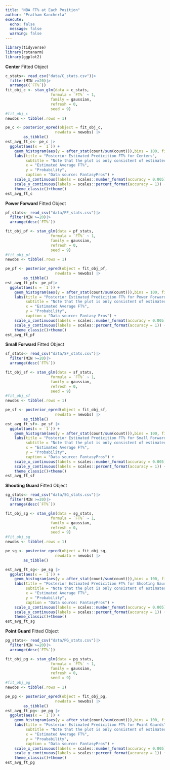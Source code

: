```yaml
---
title: "NBA FT% at Each Position"
author: "Pratham Kancherla"
execute:
  echo: false
  message: false
  warning: false
---
```

```r
library(tidyverse)
library(rstanarm)
library(ggplot2)
```
**Center** Fitted Object
```r
c_stats<- read_csv("data/C_stats.csv")|>
  filter(MIN >=20)|>
  arrange((`FT%`))
fit_obj_c <- stan_glm(data = c_stats,
                    formula = `FT%` ~ 1,
                    family = gaussian,
                    refresh = 0,
                    seed = 9)
#fit_obj_c
newobs <- tibble(.rows = 1)

pe_c <- posterior_epred(object = fit_obj_c,
                      newdata = newobs) |> 
        as_tibble()
est_avg_ft_c<- pe_c |> 
  ggplot(aes(x = `1`)) +
    geom_histogram(aes(y = after_stat(count/sum(count))),bins = 100, fill = "red", color = "blue") + geom_vline(xintercept = median(pe_c$`1`), linetype = "dotted", lwd = 1.5) +
    labs(title = "Posterior Estimated Predicition FT% for Centers",
         subtitle = "Note that the plot is only consistent of estimated values",
         x = "Estimated Average FT%",
         y = "Probability",
         caption = "Data source: FantasyPros") + 
    scale_x_continuous(labels = scales::number_format(accuracy = 0.005)) +
    scale_y_continuous(labels = scales::percent_format(accuracy = 1)) +
    theme_classic()+theme()
est_avg_ft_c
```
**Power Forward** Fitted Object
```r
pf_stats<- read_csv("data/PF_stats.csv")|>
  filter(MIN >=20)|>
  arrange(desc(`FT%`))

fit_obj_pf <- stan_glm(data = pf_stats,
                    formula = `FT%` ~ 1,
                    family = gaussian,
                    refresh = 0,
                    seed = 9)
#fit_obj_pf
newobs <- tibble(.rows = 1)

pe_pf <- posterior_epred(object = fit_obj_pf,
                      newdata = newobs) |> 
        as_tibble()
est_avg_ft_pf<- pe_pf|> 
  ggplot(aes(x = `1`)) +
    geom_histogram(aes(y = after_stat(count/sum(count))),bins = 100, fill = "red", color = "blue") + geom_vline(xintercept = median(pe_pf$`1`), linetype = "dotted", lwd = 1.5)+
    labs(title = "Posterior Estimated Predicition FT% for Power Forwards",
         subtitle = "Note that the plot is only consistent of estimated values",
         x = "Estimated Average FT%",
         y = "Probability",
         caption = "Data source: Fantasy Pros") + 
    scale_x_continuous(labels = scales::number_format(accuracy = 0.005)) +
    scale_y_continuous(labels = scales::percent_format(accuracy = 1)) +
    theme_classic()+theme()
est_avg_ft_pf
```
**Small Forward** Fitted Object
```r
sf_stats<- read_csv("data/SF_stats.csv")|>
  filter(MIN >=20)|>
  arrange(desc(`FT%`))

fit_obj_sf <- stan_glm(data = sf_stats,
                    formula = `FT%` ~ 1,
                    family = gaussian,
                    refresh = 0,
                    seed = 9)
#fit_obj_sf
newobs <- tibble(.rows = 1)

pe_sf <- posterior_epred(object = fit_obj_sf,
                      newdata = newobs) |> 
        as_tibble()
est_avg_ft_sf<- pe_sf |> 
  ggplot(aes(x = `1`)) +
    geom_histogram(aes(y = after_stat(count/sum(count))),bins = 100, fill = "red", color = "blue") + geom_vline(xintercept = median(pe_sf$`1`), linetype = "dotted", lwd = 1.5) +
    labs(title = "Posterior Estimated Predicition FT% for Small Forwards",
         subtitle = "Note that the plot is only consistent of estimated values",
         x = "Estimated Average FT%",
         y = "Probability",
         caption = "Data source: FantasyPros") + 
    scale_x_continuous(labels = scales::number_format(accuracy = 0.005)) +
    scale_y_continuous(labels = scales::percent_format(accuracy = 1)) +
    theme_classic()+theme()
est_avg_ft_sf
```
**Shooting Guard** Fitted Object
```r
sg_stats<- read_csv("data/SG_stats.csv")|>
  filter(MIN >=20)|>
  arrange(desc(`FT%`))

fit_obj_sg <- stan_glm(data = sg_stats,
                    formula = `FT%` ~ 1,
                    family = gaussian,
                    refresh = 0,
                    seed = 9)
#fit_obj_sg
newobs <- tibble(.rows = 1)

pe_sg <- posterior_epred(object = fit_obj_sg,
                      newdata = newobs) |> 
        as_tibble()

est_avg_ft_sg<- pe_sg |> 
  ggplot(aes(x = `1`)) +
    geom_histogram(aes(y = after_stat(count/sum(count))),bins = 100, fill = "red", color = "blue") + geom_vline(xintercept = median(pe_sg$`1`), linetype = "dotted", lwd = 1.5)+
    labs(title = "Posterior Estimated Predicition FT% for Shooting Gaurds",
         subtitle = "Note that the plot is only consistent of estimated values",
         x = "Estimated Average FT%",
         y = "Probability",
         caption = "Data source: FantasyPros") + 
    scale_x_continuous(labels = scales::number_format(accuracy = 0.005)) +
    scale_y_continuous(labels = scales::percent_format(accuracy = 1)) +
    theme_classic()+theme()
est_avg_ft_sg
```
**Point Guard** Fitted Object
```r
pg_stats<- read_csv("data/PG_stats.csv")|>
  filter(MIN >=20)|>
  arrange(desc(`FT%`))

fit_obj_pg <- stan_glm(data = pg_stats,
                    formula = `FT%` ~ 1,
                    family = gaussian,
                    refresh = 0,
                    seed = 9)
#fit_obj_pg
newobs <- tibble(.rows = 1)

pe_pg <- posterior_epred(object = fit_obj_pg,
                      newdata = newobs) |> 
        as_tibble()
est_avg_ft_pg<- pe_pg |> 
  ggplot(aes(x = `1`)) +
    geom_histogram(aes(y = after_stat(count/sum(count))),bins = 100, fill = "red", color = "blue") + geom_vline(xintercept = median(pe_pg$`1`), linetype = "dotted", lwd = 1.5)+
    labs(title = "Posterior Estimated Predicition FT% for Point Gaurds",
         subtitle = "Note that the plot is only consistent of estimated values",
         x = "Estimated Average FT%",
         y = "Proabability",
         caption = "Data source: FantasyPros") + 
    scale_x_continuous(labels = scales::number_format(accuracy = 0.005)) +
    scale_y_continuous(labels = scales::percent_format(accuracy = 1)) +
    theme_classic()+theme()
est_avg_ft_pg
```

